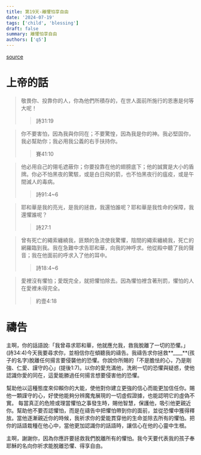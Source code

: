 ```yaml
---
title: 第19天-離懼怕享自由
date: '2024-07-19'
tags: ['child', 'blessing']
draft: false
summary: 離懼怕享自由
authors: ['q5']
---
```


[source](https://q5help.me/faith/PrayForTheChildren.jsp)

# 上帝的話

> 敬畏你、投靠你的人，你為他們所積存的，在世人面前所施行的恩惠是何等大呢！
>
> > 詩31:19

> 你不要害怕，因為我與你同在；不要驚惶，因為我是你的神。我必堅固你，我必幫助你；我必用我公義的右手扶持你。
>
> > 賽41:10

> 他必用自己的翎毛遮蔽你；你要投靠在他的翅膀底下；他的誠實是大小的盾牌。你必不怕黑夜的驚駭，或是白日飛的箭，也不怕黑夜行的瘟疫，或是午間滅人的毒病。
>
> > 詩91:4~6

> 耶和華是我的亮光，是我的拯救，我還怕誰呢？耶和華是我性命的保障，我還懼誰呢？
>
> > 詩27:1

> 曾有死亡的繩索纏繞我，匪類的急流使我驚懼，陰間的繩索纏繞我，死亡的網羅臨到我。我在急難中求告耶和華，向我的神呼求。他從殿中聽了我的聲音；我在他面前的呼求入了他的耳中。
>
> > 詩18:4~6

> 愛裡沒有懼怕；愛既完全，就把懼怕除去。因為懼怕裡含著刑罰，懼怕的人在愛裡未得完全。
>
> > 約壹4:18

# 禱告

主啊，你的話語說:「我曾尋求耶和華，他就應允我，救我脫離了一切的恐懼。」(詩34:4)今天我要尋求你，並相信你在傾聽我的禱告。我禱告求你拯救**\_\_\_\_**(孩子的名字)脫離任何揚言要侵襲他的恐懼。你說你所賜的「不是膽怯的心，乃是剛強、仁愛、謹守的心」(提後1:7)。以你的愛充滿他，洗刷一切的恐懼與疑惑，使他認識你愛的同在，這愛能勝過任何揚言想要侵害他的恐懼。

幫助他以這種態度來仰賴你的大能，使他對你建立更強的信心而能更加信任你。賜他一顆謹守的心，好使他能夠分辨魔鬼展現的一切虛假證據，也能認明它的虛偽不實。 每當真正的危險或理當懼怕之事發生時，賜他智慧，保護他，吸引他更親近你。幫助他不要否認懼怕，而是在禱告中把懼怕帶到你的面前，並從恐懼中獲得釋放。當他逐漸親近你的時候，我祈求你的愛能貫穿他的生命並除去所有的懼怕。把你的話語栽種在他心中，當他更加認識你的話語時，讓信心在他的心靈中生根。

主啊，謝謝你，因為你應許要拯救我們脫離所有的懼怕。我今天要代表我的孩子奉耶穌的名向你祈求能脫離恐懼、得享自由。

